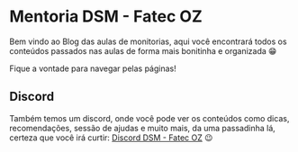 # Mentoria DSM - Fatec OZ
 
Bem vindo ao Blog das aulas de monitorias, aqui você encontrará todos os conteúdos passados nas aulas de forma
mais bonitinha e organizada 😁

Fique a vontade para navegar pelas páginas!

## Discord

Também temos um discord, onde você pode ver os conteúdos como dicas, recomendações, sessão de ajudas e muito mais,
da uma passadinha lá, certeza que você irá curtir: [Discord DSM - Fatec OZ](https://discord.gg/thtgt56wJc) 😉
